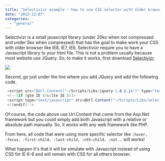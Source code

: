 ```yaml
---
title: "Selectivizr example : how to use CSS selector with older browser"
date: "2012-12-07"
categories: 
  - "general"
---
```


Selectivizr is a small javascript library (under 20ko when not compressed and under 5ko when compressed) that has the goal to make work your CSS with older browser like IE8, IE7, IE6. Selectivizr require you to have a Javascript library to your html file. This is not a problem usually because most website use JQuery. So, to make it works, first download [Selectivizr](http://selectivizr.com).

![](images/logo-selectivizr-400x94.png)

Second, go just under the line where you add JQuery and add the following code.


```csharp
 <script src="@Url.Content("~/Scripts/Libs/jquery-1.8.2.js")" type="text/javascript"> </script> 
 <!--[if (gte IE 6)&(lte IE 8)]> 
 <script type="text/javascript" src=@Url.Content("~/Scripts/Libs/selectivizr.js")></script>
 <![endif]--> 
```

Of course, the code above use Url.Content that come from the Asp.Net framework but you could simply add both Javascript with a relative or absolute path manually. So, it works with any web framework like PHP.

From here, all code that were using more specific selector like `:hover, :focus, :first-child, :last-child, :nth-child, :not` ... will works!

What happen it's that it will be simulate with Javascript instead of using CSS for IE 6-8 and will remain with CSS for all others browser.

